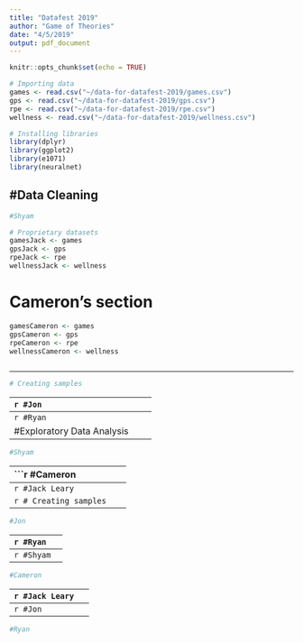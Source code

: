 ```yaml
---
title: "Datafest 2019"
author: "Game of Theories"
date: "4/5/2019"
output: pdf_document
---
```


```r
knitr::opts_chunk$set(echo = TRUE)
```

```r
# Importing data
games <- read.csv("~/data-for-datafest-2019/games.csv")
gps <- read.csv("~/data-for-datafest-2019/gps.csv")
rpe <- read.csv("~/data-for-datafest-2019/rpe.csv")
wellness <- read.csv("~/data-for-datafest-2019/wellness.csv")
```

```r
# Installing libraries
library(dplyr)
library(ggplot2)
library(e1071)
library(neuralnet)
```

#Data Cleaning
--------------------------------------------------------------
```r
#Shyam
```


```r
# Proprietary datasets
gamesJack <- games
gpsJack <- gps
rpeJack <- rpe
wellnessJack <- wellness


```

# Cameron's section
```r
gamesCameron <- games
gpsCameron <- gps
rpeCameron <- rpe
wellnessCameron <- wellness
```

```r

```

--------------------------------------------------------------


```r
# Creating samples
```

--------------------------------------------------------------
```r

#Jon 
```

--------------------------------------------------------------
```r

#Ryan
```

















#Exploratory Data Analysis
--------------------------------------------------------------
```r
#Shyam
```
--------------------------------------------------------------
```r
#Cameron

```
--------------------------------------------------------------
```r
#Jack Leary
```

```r
# Creating samples
```
--------------------------------------------------------------
```r
#Jon 
```
--------------------------------------------------------------
```r
#Ryan
```


















#Additional Research
--------------------------------------------------------------
```r
#Shyam
```
--------------------------------------------------------------
```r
#Cameron
```
--------------------------------------------------------------
```r
#Jack Leary
```

```r
# Creating samples
```
--------------------------------------------------------------
```r
#Jon 
```
--------------------------------------------------------------
```r
#Ryan
```

